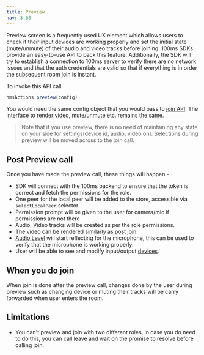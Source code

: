 ```yaml
---
title: Preview
nav: 3.08
---
```


Preview screen is a frequently used UX element which allows users to check if their input devices are working properly and 
set the initial state (mute/unmute) of their audio and video tracks before joining. 
100ms SDKs provide an easy-to-use API to back this feature. 
Additionally, the SDK will try to establish a connection to 100ms server to verify there are no network issues and that the 
auth credentials are valid so that if everything is in order the subsequent room join is instant.

To invoke this API call

```js
hmsActions.preview(config)
```

You would need the same config object that you would pass to [join API](./join). The interface to render video, mute/unmute etc. remains the same.


> Note that if you use preview, there is no need of maintaining any state on your side for settings(device id, audio, video on). Selections
during preview will be moved across to the join call.

## Post Preview call

Once you have made the preview call, these things will happen -

* SDK will connect with the 100ms backend to ensure that the token is correct and fetch the permissions for the role.
* One peer for the local peer will be added to the store, accessible via `selectLocalPeer` selector.
* Permission prompt will be given to the user for camera/mic if permissions are not there
* Audio, Video tracks will be created as per the role permissions.
* The video can be rendered [similarly as post join](./render-video).
* [Audio Level](../advanced-features/audio-level) will start reflecting for the microphone, this can be used to verify that
the microphone is working properly.
* User will be able to see and modify input/output [devices](./device-change).


## When you do join

When join is done after the preview call, changes done by the user during preview such as changing device or muting their
tracks will be carry forwarded when user enters the room.

## Limitations

* You can't preview and join with two different roles, in case you do need to do this, you can call leave and wait on the promise
to resolve before calling join.
